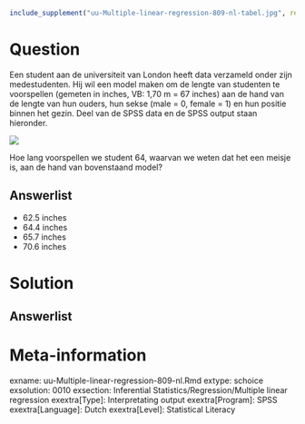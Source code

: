 ```{r, echo = FALSE, results = "hide"}
include_supplement("uu-Multiple-linear-regression-809-nl-tabel.jpg", recursive = TRUE)
```



Question
========
  
Een student aan de universiteit van London heeft data verzameld onder zijn medestudenten. Hij wil een model maken om de lengte van studenten te voorspellen (gemeten in inches, VB: 1,70 m = 67 inches) aan de hand van de lengte van hun ouders, hun sekse (male = 0, female = 1) en hun positie binnen het gezin. Deel van de SPSS data en de SPSS output staan hieronder.

![](uu-Multiple-linear-regression-809-nl-tabel.jpg)

Hoe lang voorspellen we student 64, waarvan we weten dat het een meisje is, aan de hand van bovenstaand model?
  
Answerlist
----------
* 62.5 inches
* 64.4 inches
* 65.7 inches 
* 70.6 inches


Solution
========
  


Answerlist
----------



Meta-information
================
exname: uu-Multiple-linear-regression-809-nl.Rmd
extype: schoice
exsolution: 0010
exsection: Inferential Statistics/Regression/Multiple linear regression
exextra[Type]: Interpretating output
exextra[Program]: SPSS
exextra[Language]: Dutch
exextra[Level]: Statistical Literacy
